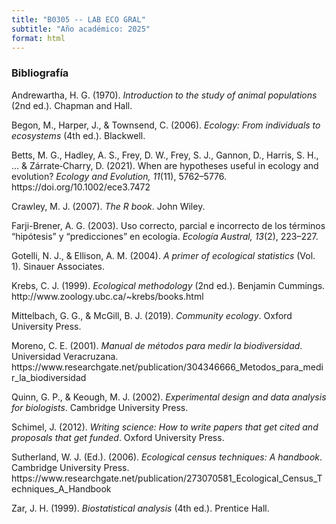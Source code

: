 ```yaml
---
title: "B0305 -- LAB ECO GRAL"
subtitle: "Año académico: 2025"
format: html
---
```


### Bibliografía

Andrewartha, H. G. (1970). *Introduction to the study of animal populations* (2nd ed.). Chapman and Hall.  

Begon, M., Harper, J., & Townsend, C. (2006). *Ecology: From individuals to ecosystems* (4th ed.). Blackwell.  

Betts, M. G., Hadley, A. S., Frey, D. W., Frey, S. J., Gannon, D., Harris, S. H., ... & 
Zárrate‐Charry, D. (2021). When are hypotheses useful in ecology and evolution? *Ecology and Evolution, 11*(11), 5762–5776. https://doi.org/10.1002/ece3.7472  

Crawley, M. J. (2007). *The R book*. John Wiley.  

Farji-Brener, A. G. (2003). Uso correcto, parcial e incorrecto de los términos "hipótesis" y "predicciones" en ecología. *Ecología Austral, 13*(2), 223–227.  

Gotelli, N. J., & Ellison, A. M. (2004). *A primer of ecological statistics* (Vol. 1). Sinauer Associates.  

Krebs, C. J. (1999). *Ecological methodology* (2nd ed.). Benjamin Cummings. http://www.zoology.ubc.ca/~krebs/books.html  

Mittelbach, G. G., & McGill, B. J. (2019). *Community ecology*. Oxford University Press.  

Moreno, C. E. (2001). *Manual de métodos para medir la biodiversidad*. Universidad Veracruzana. https://www.researchgate.net/publication/304346666_Metodos_para_medir_la_biodiversidad  

Quinn, G. P., & Keough, M. J. (2002). *Experimental design and data analysis for biologists*. Cambridge University Press.  

Schimel, J. (2012). *Writing science: How to write papers that get cited and proposals that get funded*. Oxford University Press.  

Sutherland, W. J. (Ed.). (2006). *Ecological census techniques: A handbook*. Cambridge University Press. https://www.researchgate.net/publication/273070581_Ecological_Census_Techniques_A_Handbook  

Zar, J. H. (1999). *Biostatistical analysis* (4th ed.). Prentice Hall.
